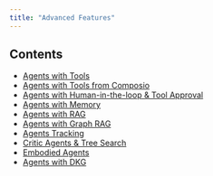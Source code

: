 ```yaml
---
title: "Advanced Features"
---
```

## Contents

- [Agents with Tools](agents_with_tools)
- [Agents with Tools from Composio](agents_with_tools_from_Composio)
- [Agents with Human-in-the-loop & Tool Approval](agents_with_human_in_loop_and_tool_approval)
- [Agents with Memory](agents_with_memory)
- [Agents with RAG](agents_with_rag)
- [Agents with Graph RAG](agents_with_graph_rag)
- [Agents Tracking](agents_tracking)
- [Critic Agents & Tree Search](critic_agents_and_tree_search)
- [Embodied Agents](embodied_agents)
- [Agents with DKG](agents_with_dkg)